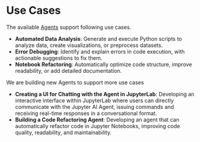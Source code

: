 # Use Cases

The available [Agents](/docs/agents/) support following use cases.

- **Automated Data Analysis**: Generate and execute Python scripts to analyze data, create visualizations, or preprocess datasets.
- **Error Debugging**: Identify and explain errors in code execution, with actionable suggestions to fix them.
- **Notebook Refactoring**: Automatically optimize code structure, improve readability, or add detailed documentation.

We are building new Agents to support more use cases

- **Creating a UI for Chatting with the Agent in JupyterLab**: Developing an interactive interface within JupyterLab 
where users can directly communicate with the Jupyter AI Agent, issuing commands and receiving real-time responses 
in a conversational format.
- **Building a Code Refactoring Agent**: Developing an agent that can automatically refactor code in Jupyter Notebooks,
improving code quality, readability, and maintainability.
